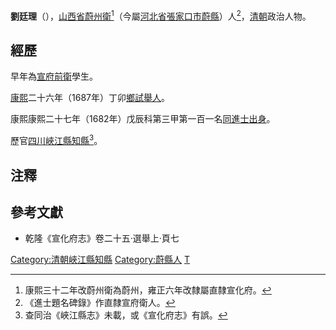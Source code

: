 '''劉廷理'''（{{bd|？年||？年|catIdx=L劉}}），[[山西省|山西省]][[蔚州衛|蔚州衛]]<ref>康熙三十二年改蔚州衛為蔚州，雍正六年改隸屬直隸宣化府。</ref>（今屬[[河北省|河北省]][[張家口市|張家口市]][[蔚縣|蔚縣]]）人<ref>《進士題名碑錄》作直隸宣府衛人。</ref>，[[清朝|清朝]]政治人物。

== 經歷 ==
早年為[[宣府前衛|宣府前衛]]學生。

[[康熙|康熙]]二十六年（1687年）丁卯[[鄉試|鄉試]][[舉人|舉人]]。

康熙康熙二十七年（1682年）戊辰科第三甲第一百一名[[同進士出身|同進士出身]]。

歷官[[四川|四川]][[峽江縣|峽江縣]][[知縣|知縣]]<ref>查同治《峽江縣志》未載，或《宣化府志》有誤。</ref>。

== 注釋 ==
{{reflist}}
==參考文獻==
*乾隆《宣化府志》卷二十五·選舉上·頁七

{{清朝人物小作品}}
{{康熙二十七年戊辰科殿試金榜}}
{{DEFAULTSORT:Liu劉}}
[[Category:清朝峽江縣知縣|Category:清朝峽江縣知縣]]
[[Category:蔚縣人|Category:蔚縣人]]
[[Category:劉姓|T]]